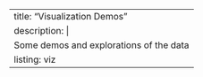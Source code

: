 ---
title: "Visualization Demos"
description: |
  Some demos and explorations of the data
listing: viz
---